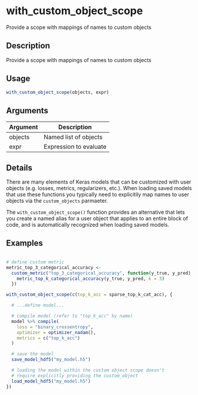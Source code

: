 # with_custom_object_scope


Provide a scope with mappings of names to custom objects




## Description

Provide a scope with mappings of names to custom objects





## Usage
```r
with_custom_object_scope(objects, expr)
```




## Arguments


Argument      |Description
------------- |----------------
objects | Named list of objects
expr | Expression to evaluate




## Details

There are many elements of Keras models that can be customized with
user objects (e.g. losses, metrics, regularizers, etc.). When
loading saved models that use these functions you typically
need to explicitily map names to user objects via the ``custom_objects``
parmaeter.

The ``with_custom_object_scope()`` function provides an alternative that
lets you create a named alias for a user object that applies to an entire
block of code, and is automatically recognized when loading saved models.






## Examples

```r

# define custom metric
metric_top_3_categorical_accuracy <-
  custom_metric("top_3_categorical_accuracy", function(y_true, y_pred) {
    metric_top_k_categorical_accuracy(y_true, y_pred, k = 3)
  })

with_custom_object_scope(c(top_k_acc = sparse_top_k_cat_acc), {

  # ...define model...

  # compile model (refer to "top_k_acc" by name)
  model %>% compile(
    loss = "binary_crossentropy",
    optimizer = optimizer_nadam(),
    metrics = c("top_k_acc")
  )

  # save the model
  save_model_hdf5("my_model.h5")

  # loading the model within the custom object scope doesn't
  # require explicitly providing the custom_object
  load_model_hdf5("my_model.h5")
})

```





